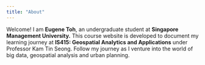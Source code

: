 ```yaml
---
title: "About"
---
```


Welcome! I am **Eugene Toh**, an undergraduate student at **Singapore Management University.** This course website is developed to document my learning journey at **IS415: Geospatial Analytics and Applications** under Professor Kam Tin Seong. Follow my journey as I venture into the
world of big data, geospatial analysis and urban planning.

